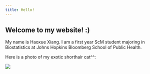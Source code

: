 ```yaml
---
title: Hello!
---
```


## Welcome to my website! :)
My name is Haoxue Xiang. I am a first year ScM student majoring in Biostatistics at Johns Hopkins Bloomberg School of Public Health.

Here is a photo of my exotic shorthair cat^^:

![](IMG_0159.JPG)
